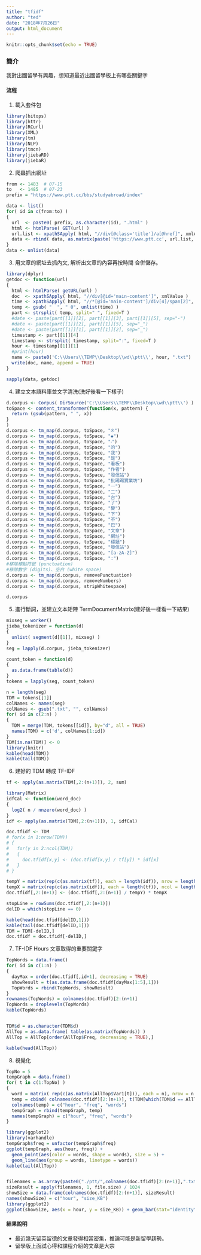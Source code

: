 ```yaml
---
title: "tfidf"
author: "ted"
date: "2018年7月26日"
output: html_document
---
```


```r
knitr::opts_chunk$set(echo = TRUE)
```

### 簡介
我對出國留學有興趣，想知道最近出國留學板上有哪些關鍵字



#### 流程

1. 載入套件包

```r
library(bitops)
library(httr)
library(RCurl)
library(XML)
library(tm)
library(NLP)
library(tmcn)
library(jiebaRD)
library(jiebaR)
```

2. 爬蟲抓出網址

```r
from <- 1483  # 07-15
to   <- 1485  # 07-23
prefix = "https://www.ptt.cc/bbs/studyabroad/index"

data <- list()
for( id in c(from:to) )
{
  url  <- paste0( prefix, as.character(id), ".html" )
  html <- htmlParse( GET(url) )
  url.list <- xpathSApply( html, "//div[@class='title']/a[@href]", xmlAttrs )
  data <- rbind( data, as.matrix(paste('https://www.ptt.cc', url.list, sep='')) )
}
data <- unlist(data)
```

3. 用文章的網址去抓內文, 解析出文章的內容再按時間 合併儲存。

```r
library(dplyr)
getdoc <- function(url)
{
  html <- htmlParse( getURL(url) )
  doc  <- xpathSApply( html, "//div[@id='main-content']", xmlValue )
  time <- xpathSApply( html, "//*[@id='main-content']/div[4]/span[2]", xmlValue )
  temp <- gsub( "  ", " 0", unlist(time) )
  part <- strsplit( temp, split=" ", fixed=T )
  #date <- paste(part[[1]][2], part[[1]][3], part[[1]][5], sep="-")
  #date <- paste(part[[1]][2], part[[1]][5], sep="_")
  #date <- paste(part[[1]][1], part[[1]][2], sep="_")
  timestamp <- part[[1]][4]
  timestamp <- strsplit( timestamp, split=":", fixed=T )
  hour <- timestamp[[1]][1]
  #print(hour)
  name <- paste0('C:\\Users\\TEMP\\Desktop\\wd\\ptt\\', hour, ".txt")
  write(doc, name, append = TRUE)
}

sapply(data, getdoc)
```

4. 建立文本語料庫並文字清洗(洗好後看一下樣子)

```r
d.corpus <- Corpus( DirSource('C:\\Users\\TEMP\\Desktop\\wd\\ptt\\') )
toSpace <- content_transformer(function(x, pattern) {
  return (gsub(pattern, " ", x))
}
)
d.corpus <- tm_map(d.corpus, toSpace, "※")
d.corpus <- tm_map(d.corpus, toSpace, "◆")
d.corpus <- tm_map(d.corpus, toSpace, "‧")
d.corpus <- tm_map(d.corpus, toSpace, "的")
d.corpus <- tm_map(d.corpus, toSpace, "我")
d.corpus <- tm_map(d.corpus, toSpace, "是")
d.corpus <- tm_map(d.corpus, toSpace, "看板")
d.corpus <- tm_map(d.corpus, toSpace, "作者")
d.corpus <- tm_map(d.corpus, toSpace, "發信站")
d.corpus <- tm_map(d.corpus, toSpace, "批踢踢實業坊")
d.corpus <- tm_map(d.corpus, toSpace, "一")
d.corpus <- tm_map(d.corpus, toSpace, "二")
d.corpus <- tm_map(d.corpus, toSpace, "台")
d.corpus <- tm_map(d.corpus, toSpace, "了")
d.corpus <- tm_map(d.corpus, toSpace, "變")
d.corpus <- tm_map(d.corpus, toSpace, "下")
d.corpus <- tm_map(d.corpus, toSpace, "不")
d.corpus <- tm_map(d.corpus, toSpace, "巴")
d.corpus <- tm_map(d.corpus, toSpace, "文章")
d.corpus <- tm_map(d.corpus, toSpace, "網址")
d.corpus <- tm_map(d.corpus, toSpace, "標題")
d.corpus <- tm_map(d.corpus, toSpace, "發信站")
d.corpus <- tm_map(d.corpus, toSpace, "[a-zA-Z]")
d.corpus <- tm_map(d.corpus, toSpace, ":")
#移除標點符號 (punctuation)
#移除數字 (digits)、空白 (white space)
d.corpus <- tm_map(d.corpus, removePunctuation)
d.corpus <- tm_map(d.corpus, removeNumbers)
d.corpus <- tm_map(d.corpus, stripWhitespace)

d.corpus
```

5. 進行斷詞，並建立文本矩陣 TermDocumentMatrix(建好後一樣看一下結果)

```r
mixseg = worker()
jieba_tokenizer = function(d)
{
  unlist( segment(d[[1]], mixseg) )
}
seg = lapply(d.corpus, jieba_tokenizer)

count_token = function(d)
{
  as.data.frame(table(d))
}
tokens = lapply(seg, count_token)

n = length(seg)
TDM = tokens[[1]]
colNames <- names(seg)
colNames <- gsub(".txt", "", colNames)
for( id in c(2:n) )
{
  TDM = merge(TDM, tokens[[id]], by="d", all = TRUE)
  names(TDM) = c('d', colNames[1:id])
}
TDM[is.na(TDM)] <- 0
library(knitr)
kable(head(TDM))
kable(tail(TDM))
```

6. 建好的 TDM 轉成 TF-IDF

```r
tf <- apply(as.matrix(TDM[,2:(n+1)]), 2, sum)

library(Matrix)
idfCal <- function(word_doc)
{ 
  log2( n / nnzero(word_doc) ) 
}
idf <- apply(as.matrix(TDM[,2:(n+1)]), 1, idfCal)

doc.tfidf <- TDM
# for(x in 1:nrow(TDM))
# {
#   for(y in 2:ncol(TDM))
#   {
#     doc.tfidf[x,y] <- (doc.tfidf[x,y] / tf[y]) * idf[x]
#   }
# }

tempY = matrix(rep(c(as.matrix(tf)), each = length(idf)), nrow = length(idf))
tempX = matrix(rep(c(as.matrix(idf)), each = length(tf)), ncol = length(tf), byrow = TRUE)
doc.tfidf[,2:(n+1)] <- (doc.tfidf[,2:(n+1)] / tempY) * tempX

stopLine = rowSums(doc.tfidf[,2:(n+1)])
delID = which(stopLine == 0)

kable(head(doc.tfidf[delID,1]))
kable(tail(doc.tfidf[delID,1]))
TDM = TDM[-delID,]
doc.tfidf = doc.tfidf[-delID,]
```

7. TF-IDF Hours 文章取得的重要關鍵字

```r
TopWords = data.frame()
for( id in c(1:n) )
{
  dayMax = order(doc.tfidf[,id+1], decreasing = TRUE)
  showResult = t(as.data.frame(doc.tfidf[dayMax[1:5],1]))
  TopWords = rbind(TopWords, showResult)
}
rownames(TopWords) = colnames(doc.tfidf)[2:(n+1)]
TopWords = droplevels(TopWords)
kable(TopWords)


TDM$d = as.character(TDM$d)
AllTop = as.data.frame( table(as.matrix(TopWords)) )
AllTop = AllTop[order(AllTop$Freq, decreasing = TRUE),]

kable(head(AllTop))
```

8. 視覺化

```r
TopNo = 5
tempGraph = data.frame()
for( t in c(1:TopNo) )
{
  word = matrix( rep(c(as.matrix(AllTop$Var1[t])), each = n), nrow = n )
  temp = cbind( colnames(doc.tfidf)[2:(n+1)], t(TDM[which(TDM$d == AllTop$Var1[t]), 2:(n+1)]), word )
  colnames(temp) = c("hour", "freq", "words")
  tempGraph = rbind(tempGraph, temp)
  names(tempGraph) = c("hour", "freq", "words")
}

library(ggplot2)
library(varhandle)
tempGraph$freq = unfactor(tempGraph$freq)
ggplot(tempGraph, aes(hour, freq)) + 
  geom_point(aes(color = words, shape = words), size = 5) +
  geom_line(aes(group = words, linetype = words))
kable(tail(AllTop))


filenames = as.array(paste0("./ptt/",colnames(doc.tfidf)[2:(n+1)],".txt"))
sizeResult = apply(filenames, 1, file.size) / 1024
showSize = data.frame(colnames(doc.tfidf)[2:(n+1)], sizeResult)
names(showSize) = c("hour", "size_KB")
library(ggplot2)
ggplot(showSize, aes(x = hour, y = size_KB)) + geom_bar(stat="identity")
```

#### 結果說明 

* 最近幾天留英留德的文章發得相當密集，推論可能是新留學趨勢。
* 留學版上面試心得和課程介紹的文章是大宗


